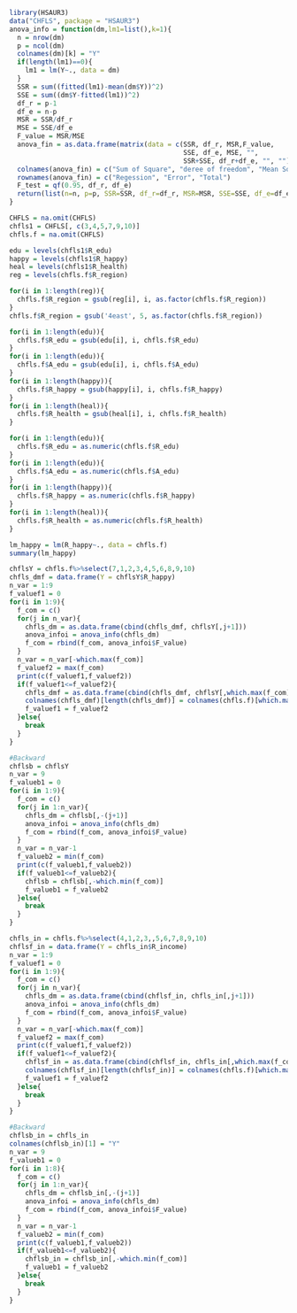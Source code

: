 ```r
library(HSAUR3)
data("CHFLS", package = "HSAUR3")
anova_info = function(dm,lm1=list(),k=1){
  n = nrow(dm)
  p = ncol(dm)
  colnames(dm)[k] = "Y"
  if(length(lm1)==0){
    lm1 = lm(Y~., data = dm)
  }
  SSR = sum((fitted(lm1)-mean(dm$Y))^2)
  SSE = sum((dm$Y-fitted(lm1))^2)
  df_r = p-1
  df_e = n-p
  MSR = SSR/df_r
  MSE = SSE/df_e
  F_value = MSR/MSE
  anova_fin = as.data.frame(matrix(data = c(SSR, df_r, MSR,F_value,
                                            SSE, df_e, MSE, "",
                                            SSR+SSE, df_r+df_e, "", ""), ncol = 4, nrow = 3, byrow = T))
  colnames(anova_fin) = c("Sum of Square", "deree of freedom", "Mean Square",   "F-test")
  rownames(anova_fin) = c("Regession", "Error", "Total")
  F_test = qf(0.95, df_r, df_e)
  return(list(n=n, p=p, SSR=SSR, df_r=df_r, MSR=MSR, SSE=SSE, df_e=df_e, MSE=MSE, F_value=F_value, F_test=F_test, anova_table = anova_fin))
}
```

```r
CHFLS = na.omit(CHFLS)
chfls1 = CHFLS[, c(3,4,5,7,9,10)]
chfls.f = na.omit(CHFLS)
```

```r
edu = levels(chfls1$R_edu)
happy = levels(chfls1$R_happy)
heal = levels(chfls1$R_health)
reg = levels(chfls.f$R_region)
```

```r
for(i in 1:length(reg)){
  chfls.f$R_region = gsub(reg[i], i, as.factor(chfls.f$R_region))
}
chfls.f$R_region = gsub('4east', 5, as.factor(chfls.f$R_region))

for(i in 1:length(edu)){
  chfls.f$R_edu = gsub(edu[i], i, chfls.f$R_edu)
}
for(i in 1:length(edu)){
  chfls.f$A_edu = gsub(edu[i], i, chfls.f$A_edu)
}
for(i in 1:length(happy)){
  chfls.f$R_happy = gsub(happy[i], i, chfls.f$R_happy)
}
for(i in 1:length(heal)){
  chfls.f$R_health = gsub(heal[i], i, chfls.f$R_health)
}

for(i in 1:length(edu)){
  chfls.f$R_edu = as.numeric(chfls.f$R_edu)
}
for(i in 1:length(edu)){
  chfls.f$A_edu = as.numeric(chfls.f$A_edu)
}
for(i in 1:length(happy)){
  chfls.f$R_happy = as.numeric(chfls.f$R_happy)
}
for(i in 1:length(heal)){
  chfls.f$R_health = as.numeric(chfls.f$R_health)
}
```


```r
lm_happy = lm(R_happy~., data = chfls.f)
summary(lm_happy)
```


```r
chflsY = chfls.f%>%select(7,1,2,3,4,5,6,8,9,10)
chfls_dmf = data.frame(Y = chflsY$R_happy)
n_var = 1:9
f_valuef1 = 0
for(i in 1:9){
  f_com = c()
  for(j in n_var){
    chfls_dm = as.data.frame(cbind(chfls_dmf, chflsY[,j+1]))
    anova_infoi = anova_info(chfls_dm)
    f_com = rbind(f_com, anova_infoi$F_value)
  }
  n_var = n_var[-which.max(f_com)]
  f_valuef2 = max(f_com)
  print(c(f_valuef1,f_valuef2))
  if(f_valuef1<=f_valuef2){
    chfls_dmf = as.data.frame(cbind(chfls_dmf, chflsY[,which.max(f_com)+1]))
    colnames(chfls_dmf)[length(chfls_dmf)] = colnames(chfls.f)[which.max(f_com)+1]
    f_valuef1 = f_valuef2
  }else{
    break
  }
}
```

```r
#Backward
chflsb = chflsY
n_var = 9
f_valueb1 = 0
for(i in 1:9){
  f_com = c()
  for(j in 1:n_var){
    chfls_dm = chflsb[,-(j+1)]
    anova_infoi = anova_info(chfls_dm)
    f_com = rbind(f_com, anova_infoi$F_value)
  }
  n_var = n_var-1
  f_valueb2 = min(f_com)
  print(c(f_valueb1,f_valueb2))
  if(f_valueb1<=f_valueb2){
    chflsb = chflsb[,-which.min(f_com)]
    f_valueb1 = f_valueb2
  }else{
    break
  }
}
```

```r
chfls_in = chfls.f%>%select(4,1,2,3,,5,6,7,8,9,10)
chflsf_in = data.frame(Y = chfls_in$R_income)
n_var = 1:9
f_valuef1 = 0
for(i in 1:9){
  f_com = c()
  for(j in n_var){
    chfls_dm = as.data.frame(cbind(chflsf_in, chfls_in[,j+1]))
    anova_infoi = anova_info(chfls_dm)
    f_com = rbind(f_com, anova_infoi$F_value)
  }
  n_var = n_var[-which.max(f_com)]
  f_valuef2 = max(f_com)
  print(c(f_valuef1,f_valuef2))
  if(f_valuef1<=f_valuef2){
    chflsf_in = as.data.frame(cbind(chflsf_in, chfls_in[,which.max(f_com)+1]))
    colnames(chflsf_in)[length(chflsf_in)] = colnames(chfls.f)[which.max(f_com)+1]
    f_valuef1 = f_valuef2
  }else{
    break
  }
}
```

```r
#Backward
chflsb_in = chfls_in
colnames(chflsb_in)[1] = "Y"
n_var = 9
f_valueb1 = 0
for(i in 1:8){
  f_com = c()
  for(j in 1:n_var){
    chfls_dm = chflsb_in[,-(j+1)]
    anova_infoi = anova_info(chfls_dm)
    f_com = rbind(f_com, anova_infoi$F_value)
  }
  n_var = n_var-1
  f_valueb2 = min(f_com)
  print(c(f_valueb1,f_valueb2))
  if(f_valueb1<=f_valueb2){
    chflsb_in = chflsb_in[,-which.min(f_com)]
    f_valueb1 = f_valueb2
  }else{
    break
  }
}
```
